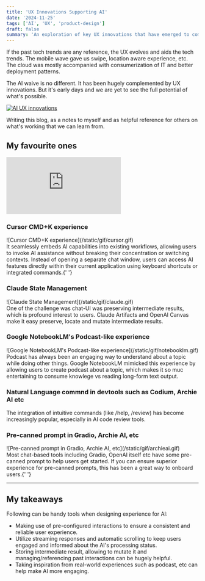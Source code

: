 ```yaml
---
title: 'UX Innovations Supporting AI'
date: '2024-11-25'
tags: ['AI', 'UX', 'product-design']
draft: false
summary: 'An exploration of key UX innovations that have emerged to complement and enhance AI capabilities, from command palette integrations to state management solutions.'
---
```


If the past tech trends are any reference, the UX evolves and aids the tech trends. The mobile wave gave us swipe, location aware experience, etc. The cloud was mostly accompanied with consumerization of IT and better deployment patterns.

The AI waive is no different. It has been hugely complemented by UX innovations. But it's early days and we are yet to see the full potential of what's possible.

<div className="flex justify-center">
  <a href="https://x.com/rauchg/status/1843060437644145024">
    <img src="/static/images/vercel_ceo.png" alt="AI UX innovations" />
  </a>
</div>

Writing this blog, as a notes to myself and as helpful reference for others on what's working that we can learn from.

## My favourite ones

<div style={{ position: 'relative', paddingBottom: '63.38028169014085%', height: 0 }}>
  <iframe
    src="https://www.loom.com/embed/bc5863d58de248a3be5d37b087327420?sid=b3511036-6b04-4d77-8b02-030601222441"
    frameBorder="0"
    webkitallowfullscreen="true"
    mozallowfullscreen="true"
    allowFullScreen
    style={{
      position: 'absolute',
      top: 0,
      left: 0,
      width: '100%',
      height: '100%',
    }}
  ></iframe>
</div>

### Cursor CMD+K experience

<div className="flex justify-center">![Cursor CMD+K experience](/static/gif/cursor.gif)</div>
It seamlessly embeds AI capabilities into existing workflows, allowing users to invoke AI assistance
without breaking their concentration or switching contexts. Instead of opening a separate chat
window, users can access AI features directly within their current application using keyboard
shortcuts or integrated commands.{' '}

### Claude State Management

<div className="flex justify-center">![Claude State Management](/static/gif/claude.gif)</div>
One of the challenge was chat-UI was preserving intermediate results, which is profound interest to
users. Claude Artifacts and OpenAI Canvas make it easy preserve, locate and mutate intermediate
results.

### Google NotebookLM's Podcast-like experience

<div className="flex justify-center">
  ![Google NotebookLM's Podcast-like experience](/static/gif/notebooklm.gif)
</div>
Podcast has always been an engaging way to understand about a topic while doing other things. Google
NotebookLM mimicked this experience by allowing users to create podcast about a topic, which makes
it so muc entertaining to consume knowlege vs reading long-form text output.

### Natural Language commnd in devtools such as Codium, Archie AI etc

The integration of intuitive commands (like /help, /review) has become increasingly popular, especially in AI code review tools.

### Pre-canned prompt in Gradio, Archie AI, etc

<div className="flex justify-center">
  ![Pre-canned prompt in Gradio, Archie AI, etc](/static/gif/archieai.gif)
</div>
Most chat-based tools including Gradio, OpenAI itself etc have some pre-canned prompt to help users
get started. If you can ensure superior experience for pre-canned prompts, this has been a great way
to onboard users.{' '}

---

## My takeaways

Following can be handy tools when designing experience for AI:

- Making use of pre-configured interactions to ensure a consistent and reliable user experience.
- Utilize streaming responses and automatic scrolling to keep users engaged and informed about the AI's processing status.
- Storing intermediate result, allowing to mutate it and managing/referencing past interactions can be hugely helpful.
- Taking inspiration from real-world experiences such as podcast, etc can help make AI more engaging.
